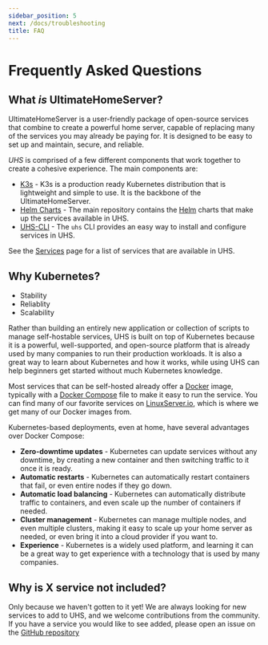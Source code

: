 ```yaml
---
sidebar_position: 5
next: /docs/troubleshooting
title: FAQ
---
```


# Frequently Asked Questions

## What _is_ UltimateHomeServer?

UltimateHomeServer is a user-friendly package of open-source services that combine to create a powerful home server, capable of replacing many of the services you may already be paying for. It is designed to be easy to set up and maintain, secure, and reliable.

_UHS_ is comprised of a few different components that work together to create a cohesive experience. The main components are:

- [K3s](https://k3s.io/) - K3s is a production ready Kubernetes distribution that is lightweight and simple to use. It is the backbone of the UltimateHomeServer.
- [Helm Charts](https://github.com/TechSquidTV/UltimateHomeServer) - The main repository contains the [Helm](https://helm.sh/) charts that make up the services available in UHS.
- [UHS-CLI](https://github.com/TechSquidTV/uhs-cli) - The `uhs` CLI provides an easy way to install and configure services in UHS.

See the [Services](docs/category/services) page for a list of services that are available in UHS.

## Why Kubernetes?

- Stability
- Reliablity
- Scalability

Rather than building an entirely new application or collection of scripts to manage self-hostable services, UHS is built on top of Kubernetes because it is a powerful, well-supported, and open-source platform that is already used by many companies to run their production workloads.
It is also a great way to learn about Kubernetes and how it works, while using UHS can help beginners get started without much Kubernetes knowledge.

Most services that can be self-hosted already offer a [Docker](https://www.docker.com/) image, typically with a [Docker Compose](https://docs.docker.com/compose/) file to make it easy to run the service. You can find many of our favorite services on [LinuxServer.io](https://www.linuxserver.io/), which is where we get many of our Docker images from.

Kubernetes-based deployments, even at home, have several advantages over Docker Compose:

- **Zero-downtime updates** - Kubernetes can update services without any downtime, by creating a new container and then switching traffic to it once it is ready.
- **Automatic restarts** - Kubernetes can automatically restart containers that fail, or even entire nodes if they go down.
- **Automatic load balancing** - Kubernetes can automatically distribute traffic to containers, and even scale up the number of containers if needed.
- **Cluster management** - Kubernetes can manage multiple nodes, and even multiple clusters, making it easy to scale up your home server as needed, or even bring it into a cloud provider if you want to.
- **Experience** - Kubernetes is a widely used platform, and learning it can be a great way to get experience with a technology that is used by many companies.

## Why is X service not included?

Only because we haven't gotten to it yet! We are always looking for new services to add to UHS, and we welcome contributions from the community. If you have a service you would like to see added, please open an issue on the [GitHub repository](https://github.com/TechSquidTV/UltimateHomeServer)